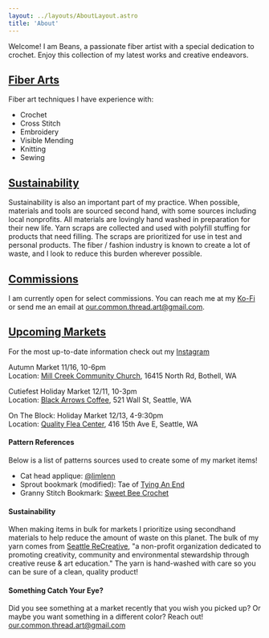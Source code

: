 ```yaml
---
layout: ../layouts/AboutLayout.astro
title: 'About'
---
```



Welcome! I am Beans, a passionate fiber artist with a special dedication
to crochet. Enjoy this collection of my latest works and creative endeavors.

## <u>Fiber Arts</u>

Fiber art techniques I have experience with:

- Crochet
- Cross Stitch
- Embroidery
- Visible Mending
- Knitting
- Sewing

## <u>Sustainability</u>

Sustainability is also an important part of my practice. When possible, materials and tools are sourced second hand, with some sources including local nonprofits. All materials are lovingly hand washed in preparation for their new life. Yarn scraps are collected and used with polyfill stuffing for products that need filling. The scraps are prioritized for use in test and personal products. The fiber / fashion industry is known to create a lot of waste, and I look to reduce this burden wherever possible.

## <u>Commissions</u>

I am currently open for select commissions. You can reach me at my <a href="https://ko-fi.com/ourcommonthread" target="_blank">Ko-Fi<Icon class="size-3 align-super" name='mdi:external-link' /></a> or send me an email at our.common.thread.art@gmail.com.

## <u>Upcoming Markets</u>

For the most up-to-date information check out my <a href="https://www.instagram.com/our.common.thread/" rel="nofollow">Instagram <Icon class="size-3 align-super" name='mdi:external-link' /></a>

Autumn Market 11/16, 10-6pm <br/>
Location: <a href="https://www.google.com/maps/place/Mill+Creek+Community+Church/@47.8482689,-122.2349224,15z/data=!4m6!3m5!1s0x549005c3e5588061:0xe3c6b136a52d9ac2!8m2!3d47.8482689!4d-122.2349224!16s%2Fg%2F1tfzx5k2?entry=ttu&g_ep=EgoyMDI0MTExMy4xIKXMDSoASAFQAw%3D%3D" rel="nofollow">Mill Creek Community Church<Icon class="size-3 align-super" name='mdi:external-link' /></a>, 16415 North Rd, Bothell, WA


Cutiefest Holiday Market 12/11, 10-3pm <br/>
Location: <a href="https://www.google.com/maps/place/Black+Arrows+Coffee+%7C+Seattle/@47.6170699,-122.3832615,13z/data=!4m10!1m2!2m1!1sblack+arrows+coffee!3m6!1s0x5490157c48325bcd:0x335391b47690e233!8m2!3d47.6170699!4d-122.344442!15sChNibGFjayBhcnJvd3MgY29mZmVlWhUiE2JsYWNrIGFycm93cyBjb2ZmZWWSAQtjb2ZmZWVfc2hvcOABAA!16s%2Fg%2F11vj69144m?entry=ttu&g_ep=EgoyMDI0MTExMy4xIKXMDSoASAFQAw%3D%3D" rel="nofollow">Black Arrows Coffee<Icon class="size-3 align-super" name='mdi:external-link' /></a>, 521 Wall St, Seattle, WA


On The Block: Holiday Market 12/13, 4-9:30pm <br/>
Location: <a href="https://www.google.com/maps/place/Quality+Flea+Center/@47.6227259,-122.3169163,17z/data=!3m1!4b1!4m6!3m5!1s0x5490158f5f9432a1:0x5bab91fb5d22fdc7!8m2!3d47.6227224!4d-122.3123029!16s%2Fg%2F11y7cd8swm?entry=ttu&g_ep=EgoyMDI0MTExMy4xIKXMDSoASAFQAw%3D%3D" rel="nofollow">Quality Flea Center<Icon class="size-3 align-super" name='mdi:external-link' /></a>, 416 15th Ave E, Seattle, WA

#### Pattern References

Below is a list of patterns sources used to create some of my market items!

- Cat head applique: <a target="_blank" rel="nofollow|noreferrer|external" href="https://www.instagram.com/limlenn">@limlenn<Icon class="size-3 align-super" name='mdi:external-link' /></a>
- Sprout bookmark (modified): Tae of <a rel="nofollow noreferrer external" target="_blank" href="https://www.tyinganend.com">Tying An End<Icon class="size-3 align-super" name='mdi:external-link' /></a>
- Granny Stitch Bookmark: <a rel="nofollow noreferrer external" target="_blank" href="https://sweetbeecrochet.com/granny-stitch-bookmark/">Sweet Bee Crochet<Icon class="size-3 align-super" name='mdi:external-link' /></a>

#### Sustainability

When making items in bulk for markets I prioritize using secondhand materials to help reduce the amount of waste on this planet. The bulk of my yarn comes from <a target="_blank" href="https://www.seattlerecreative.org">Seattle ReCreative<Icon class="size-3 align-super" name='mdi:external-link' /></a>, "a non-profit organization dedicated to promoting creativity, community and environmental stewardship through creative reuse & art education." The yarn is hand-washed with care so you can be sure of a clean, quality product!

#### Something Catch Your Eye?

Did you see something at a market recently that you wish you picked up? Or maybe you want something in a different color? Reach out! our.common.thread.art@gmail.com
